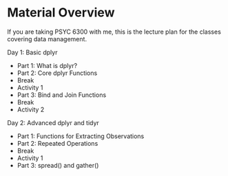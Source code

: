 # Material Overview

If you are taking PSYC 6300 with me, this is the lecture plan for the classes covering data management.

<div class = activity>
<div class = activitytitle>
Day 1: Basic dplyr</div>
- Part 1: What is dplyr?
- Part 2: Core dplyr Functions
- Break
- Activity 1
- Part 3: Bind and Join Functions
- Break
- Activity 2 
</div>

<div class = activity>
<div class = activitytitle>
Day 2: Advanced dplyr and tidyr</div>
- Part 1: Functions for Extracting Observations
- Part 2: Repeated Operations
- Break 
- Activity 1
- Part 3: spread() and gather()
</div>

